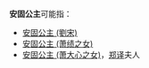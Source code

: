 '''安固公主'''可能指：

*[[安固公主_(劉宋)|安固公主 (劉宋)]]
*[[安固公主_(萧绩之女)|安固公主 (萧绩之女)]]
*[[安固公主_(萧大心之女)|安固公主 (萧大心之女)]]，[[郑译|郑译]]夫人

{{Disambig|cat=公主封号消歧义}}